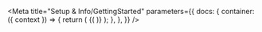 

<Meta
  title="Setup & Info/GettingStarted"
  parameters={{
    docs: {
      container: ({ context }) => {
         return (
          <DocsContainer context={context}>
            {(
              <Description markdown={text} />
            )}
          </DocsContainer>
        );
      },
    },
  }}
/>
